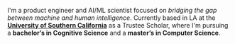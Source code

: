 I'm a product engineer and AI/ML scientist focused on _bridging the gap between machine and human intelligence_.
Currently based in LA at the [**University of Southern California**](https://usc.edu) as a Trustee Scholar, where I'm
pursuing a **bachelor’s in Cognitive Science** and a **master’s in Computer Science**.
